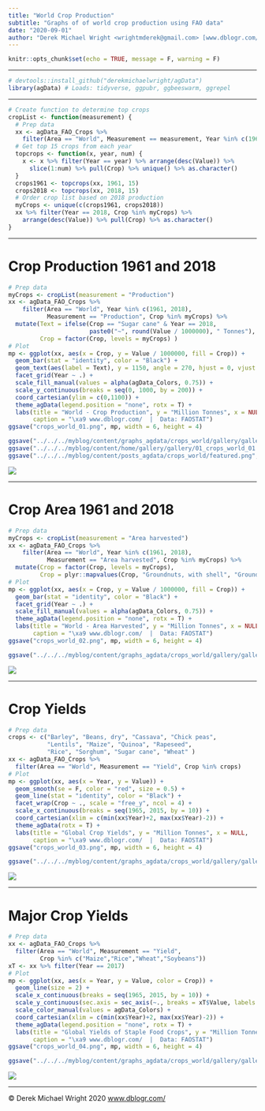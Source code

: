 ```yaml
---
title: "World Crop Production"
subtitle: "Graphs of of world crop production using FAO data"
date: "2020-09-01"
author: "Derek Michael Wright <wrightmderek@gmail.com> [www.dblogr.com/](https://dblogr.netlify.com/) [-Image Gallery-](https://dblogr.netlify.app/graphs_agdata/crops_world/)"
---
```


```r
knitr::opts_chunk$set(echo = TRUE, message = F, warning = F)
```

---

```r
# devtools::install_github("derekmichaelwright/agData")
library(agData) # Loads: tidyverse, ggpubr, ggbeeswarm, ggrepel
```

---

```r
# Create function to determine top crops
cropList <- function(measurement) {
  # Prep data
  xx <- agData_FAO_Crops %>% 
    filter(Area == "World", Measurement == measurement, Year %in% c(1961, 2018))
  # Get top 15 crops from each year
  topcrops <- function(x, year, num) {
    x <- x %>% filter(Year == year) %>% arrange(desc(Value)) %>% 
      slice(1:num) %>% pull(Crop) %>% unique() %>% as.character()
  }
  crops1961 <- topcrops(xx, 1961, 15)
  crops2018 <- topcrops(xx, 2018, 15)
  # Order crop list based on 2018 production
  myCrops <- unique(c(crops1961, crops2018))
  xx %>% filter(Year == 2018, Crop %in% myCrops) %>%
    arrange(desc(Value)) %>% pull(Crop) %>% as.character()
}
```

---

# Crop Production 1961 and 2018

```r
# Prep data
myCrops <- cropList(measurement = "Production")
xx <- agData_FAO_Crops %>% 
    filter(Area == "World", Year %in% c(1961, 2018),
           Measurement == "Production", Crop %in% myCrops) %>% 
  mutate(Text = ifelse(Crop == "Sugar cane" & Year == 2018, 
                       paste0("~", round(Value / 1000000), " Tonnes"), NA),
         Crop = factor(Crop, levels = myCrops) )
# Plot
mp <- ggplot(xx, aes(x = Crop, y = Value / 1000000, fill = Crop)) + 
  geom_bar(stat = "identity", color = "Black") + 
  geom_text(aes(label = Text), y = 1150, angle = 270, hjust = 0, vjust = 0.5 ) + 
  facet_grid(Year ~ .) + 
  scale_fill_manual(values = alpha(agData_Colors, 0.75)) +
  scale_y_continuous(breaks = seq(0, 1000, by = 200)) +
  coord_cartesian(ylim = c(0,1100)) +
  theme_agData(legend.position = "none", rotx = T) +
  labs(title = "World - Crop Production", y = "Million Tonnes", x = NULL,
       caption = "\xa9 www.dblogr.com/  |  Data: FAOSTAT")
ggsave("crops_world_01.png", mp, width = 6, height = 4)
```

```r
ggsave("../../../myblog/content/graphs_agdata/crops_world/gallery/gallery/crops_world_01.png", mp, width = 6, height = 4)
ggsave("../../../myblog/content/home/gallery/gallery/01_crops_world_01.png", mp, width = 6, height = 4)
ggsave("../../../myblog/content/posts_agdata/crops_world/featured.png", mp, width = 6, height = 4)
```

![](crops_world_01.png)

---

# Crop Area 1961 and 2018

```r
# Prep data
myCrops <- cropList(measurement = "Area harvested")
xx <- agData_FAO_Crops %>% 
    filter(Area == "World", Year %in% c(1961, 2018),
           Measurement == "Area harvested", Crop %in% myCrops) %>% 
  mutate(Crop = factor(Crop, levels = myCrops),
         Crop = plyr::mapvalues(Crop, "Groundnuts, with shell", "Groundnuts"))
# Plot
mp <- ggplot(xx, aes(x = Crop, y = Value / 1000000, fill = Crop)) + 
  geom_bar(stat = "identity", color = "Black") + 
  facet_grid(Year ~ .) + 
  scale_fill_manual(values = alpha(agData_Colors, 0.75)) +
  theme_agData(legend.position = "none", rotx = T) +
  labs(title = "World - Area Harvested", y = "Million Tonnes", x = NULL,
       caption = "\xa9 www.dblogr.com/  |  Data: FAOSTAT")
ggsave("crops_world_02.png", mp, width = 6, height = 4)
```

```r
ggsave("../../../myblog/content/graphs_agdata/crops_world/gallery/gallery/crops_world_02.png", width = 6, height = 4)
```

![](crops_world_02.png)

---

# Crop Yields

```r
# Prep data
crops <- c("Barley", "Beans, dry", "Cassava", "Chick peas", 
           "Lentils", "Maize", "Quinoa", "Rapeseed", 
           "Rice", "Sorghum", "Sugar cane", "Wheat" )
xx <- agData_FAO_Crops %>% 
  filter(Area == "World", Measurement == "Yield", Crop %in% crops) 
# Plot
mp <- ggplot(xx, aes(x = Year, y = Value)) + 
  geom_smooth(se = F, color = "red", size = 0.5) +
  geom_line(stat = "identity", color = "Black") + 
  facet_wrap(Crop ~ ., scale = "free_y", ncol = 4) + 
  scale_x_continuous(breaks = seq(1965, 2015, by = 10)) +
  coord_cartesian(xlim = c(min(xx$Year)+2, max(xx$Year)-2)) +
  theme_agData(rotx = T) +
  labs(title = "Global Crop Yields", y = "Million Tonnes", x = NULL,
       caption = "\xa9 www.dblogr.com/  |  Data: FAOSTAT")
ggsave("crops_world_03.png", mp, width = 6, height = 4)
```

```r
ggsave("../../../myblog/content/graphs_agdata/crops_world/gallery/gallery/crops_world_03.png", mp, width = 6, height = 4)
```

![](crops_world_03.png)

---

# Major Crop Yields

```r
# Prep data
xx <- agData_FAO_Crops %>% 
  filter(Area == "World", Measurement == "Yield",
         Crop %in% c("Maize","Rice","Wheat","Soybeans"))
xT <- xx %>% filter(Year == 2017)
# Plot
mp <- ggplot(xx, aes(x = Year, y = Value, color = Crop)) + 
  geom_line(size = 2) + 
  scale_x_continuous(breaks = seq(1965, 2015, by = 10)) +
  scale_y_continuous(sec.axis = sec_axis(~., breaks = xT$Value, labels = xT$Crop)) +
  scale_color_manual(values = agData_Colors) +
  coord_cartesian(xlim = c(min(xx$Year)+2, max(xx$Year)-2)) +
  theme_agData(legend.position = "none", rotx = T) +
  labs(title = "Global Yields of Staple Food Crops", y = "Million Tonnes", x = NULL,
       caption = "\xa9 www.dblogr.com/  |  Data: FAOSTAT")
ggsave("crops_world_04.png", mp, width = 6, height = 4)
```

```r
ggsave("../../../myblog/content/graphs_agdata/crops_world/gallery/gallery/crops_world_04.png", mp, width = 6, height = 4)
```

![](crops_world_04.png)

---

&copy; Derek Michael Wright 2020 [www.dblogr.com/](https://dblogr.netlify.com/)
